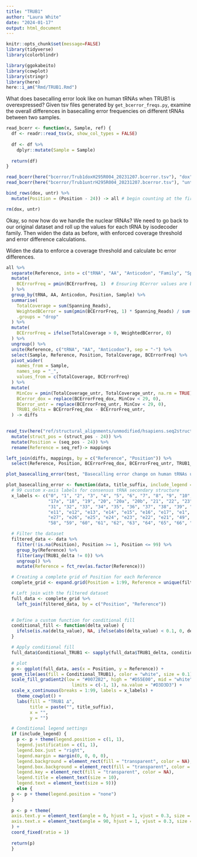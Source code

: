 ```yaml
---
title: "TRUB1"
author: "Laura White"
date: "2024-01-17"
output: html_document
---
```

```r
knitr::opts_chunk$set(message=FALSE)
library(tidyverse)
library(colorblindr)

library(ggokabeito)
library(cowplot)
library(stringr)
library(here)
here::i_am("Rmd/TRUB1.Rmd")
```
What does basecalling error look like on human tRNAs when TRUB1 is overexpressed?
Given tsv files generated by `get_bcerror_freqs.py`, examine the overall differences in basecalling error frequencies on different tRNAs between two samples.
```r
read_bcerr <- function(x, Sample, ref) {
  df <- readr::read_tsv(x, show_col_types = FALSE)
  
  df <- df %>%
    dplyr::mutate(Sample = Sample)
  
  return(df)
}

read_bcerr(here("bcerror/Trub1doxH295R004_20231207.bcerror.tsv"), "dox") -> dox
read_bcerr(here("bcerror/Trub1untrH295R004_20231207.bcerror.tsv"), "untr") -> untr

bind_rows(dox, untr) %>%
  mutate(Position = (Position - 24)) -> all # begin counting at the first NT of the tRNA.

rm(dox, untr)

```

Okay, so now how do we handle the nuclear tRNAs?
We need to go back to our original dataset and roll up the values for each tRNA by isodecoder family.
Then widen the data as before, with enforced coverage threshold and error difference calculations.


Widen the data to enforce a coverage threshold and calculate bc error differences.
```r
all %>%
  separate(Reference, into = c("tRNA", "AA", "Anticodon", "Family", "Species"), sep = "-") %>%
  mutate(
    BCErrorFreq = pmin(BCErrorFreq, 1)  # Ensuring BCerror values are between 0 and 1
  ) %>%
  group_by(tRNA, AA, Anticodon, Position, Sample) %>%
  summarise(
    TotalCoverage = sum(Spanning_Reads),
    WeightedBCerror = sum(pmin(BCErrorFreq, 1) * Spanning_Reads) / sum(Spanning_Reads),  # Revised weighted average calculation
    .groups = "drop"
  ) %>%
  mutate(
    BCErrorFreq = ifelse(TotalCoverage > 0, WeightedBCerror, 0)
  ) %>%
  ungroup() %>%
  unite(Reference, c("tRNA", "AA", "Anticodon"), sep = "-") %>%
  select(Sample, Reference, Position, TotalCoverage, BCErrorFreq) %>%
  pivot_wider(
    names_from = Sample,
    names_sep = "_",
    values_from = c(TotalCoverage, BCErrorFreq)
  ) %>%
  mutate(
    MinCov = pmin(TotalCoverage_untr, TotalCoverage_untr, na.rm = TRUE),
    BCerror_dox = replace(BCErrorFreq_dox, MinCov < 29, 0),
    BCerror_untr = replace(BCErrorFreq_untr, MinCov < 29, 0),
    TRUB1_delta = BCErrorFreq_dox - BCErrorFreq_untr,
  ) -> diffs
  
```

```r
read_tsv(here("ref/structural_alignments/unmodified/hsapiens.seq2structure.tsv")) %>%
  mutate(struct_pos = (struct_pos - 24)) %>%
  mutate(Position = (seq_pos - 24)) %>%
  rename(Reference = seq_ref)-> mappings

left_join(diffs, mappings, by = c("Reference", "Position")) %>%
  select(Reference, Position, BCErrorFreq_dox, BCErrorFreq_untr, TRUB1_delta) -> test

plot_basecalling_error(test, "Basecalling error change on human tRNAs upon TRUB1 overexpression")
```

```r
plot_basecalling_error <- function(data, title_suffix, include_legend = TRUE) {
  # 99 custom x-axis labels for consensus tRNA secondary structure
  x_labels <- c("0", "1", "2", "3", "4", "5", "6", "7", "8", "9", "10", "11", "12", "13", "14", "15", "16", "17", 
                "17a", "18", "19", "20", "20a", "20b", "21", "22", "23", "24", "25", "26", "27", "28", "29", "30", 
                "31", "32", "33", "34", "35", "36", "37", "38", "39", "40", "41", "42", "43", "44", "45", "46", "47", "48", 
                "e11", "e12", "e13", "e14", "e15", "e16", "e17", "e1", "e2", "e3", "e4", "e5", 
                "e27", "e26", "e25", "e24", "e23", "e22", "e21", "49", "50", "51", "52", "53", "54", "55", "56", "57", 
                "58", "59", "60", "61", "62", "63", "64", "65", "66", "67", "68", "69", "70", "71", "72", "73", "C", "C", "A")

  # Filter the dataset
  filtered_data <- data %>%
    filter(!is.na(Position), Position >= 1, Position <= 99) %>%
    group_by(Reference) %>%
    filter(any(TRUB1_delta != 0)) %>%
    ungroup() %>%
    mutate(Reference = fct_rev(as.factor(Reference)))

  # Creating a complete grid of Position for each Reference
  complete_grid <- expand.grid(Position = 1:99, Reference = unique(filtered_data$Reference))

  # Left join with the filtered dataset
  full_data <- complete_grid %>%
    left_join(filtered_data, by = c("Position", "Reference"))

  
  # Define a custom function for conditional fill
  conditional_fill <- function(delta_value) {
    ifelse(is.na(delta_value), NA, ifelse(abs(delta_value) < 0.1, 0, delta_value))
  }

  # Apply conditional fill
  full_data$Conditional_TRUB1 <- sapply(full_data$TRUB1_delta, conditional_fill)

  # plot
  p <- ggplot(full_data, aes(x = Position, y = Reference)) +
  geom_tile(aes(fill = Conditional_TRUB1), color = "white", size = 0.1) +
  scale_fill_gradient2(low = "#0072B2", high = "#D55E00", mid = "white", midpoint = 0, 
                         limits = c(-1, 1), na.value = "#D3D3D3") +
  scale_x_continuous(breaks = 1:99, labels = x_labels) +
    theme_cowplot() +
    labs(fill = "TRUB1 ∆",
         title = paste("", title_suffix),
         x = "",
         y = "")

  # Conditional legend settings
  if (include_legend) {
    p <- p + theme(legend.position = c(1, 1),
    legend.justification = c(1, 1),
    legend.box.just = "right",
    legend.margin = margin(0, 0, 0, 0),
    legend.background = element_rect(fill = "transparent", color = NA),
    legend.box.background = element_rect(fill = "transparent", color = NA),
    legend.key = element_rect(fill = "transparent", color = NA),
    legend.title = element_text(size = 10),
    legend.text = element_text(size = 9))}
    else {
  p <- p + theme(legend.position = "none")
  }
  
  p <- p + theme(
  axis.text.y = element_text(angle = 0, hjust = 1, vjust = 0.3, size = 10),
  axis.text.x = element_text(angle = 90, hjust = 1, vjust = 0.3, size = 10),
  ) +
  coord_fixed(ratio = 1)
  
  return(p)
  }

     


```
